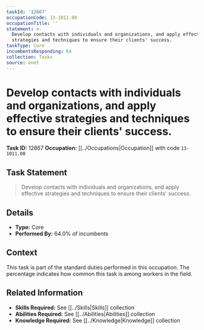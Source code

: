 ```yaml
---
taskId: '12867'
occupationCode: 13-1011.00
occupationTitle: ''
statement: >-
  Develop contacts with individuals and organizations, and apply effective
  strategies and techniques to ensure their clients' success.
taskType: Core
incumbentsResponding: 64
collection: Tasks
source: onet
---
```

# Develop contacts with individuals and organizations, and apply effective strategies and techniques to ensure their clients' success.

**Task ID:** 12867
**Occupation:** [[../Occupations|Occupation]] with code `13-1011.00`

## Task Statement

> Develop contacts with individuals and organizations, and apply effective strategies and techniques to ensure their clients' success.

## Details

- **Type:** Core
- **Performed By:** 64.0% of incumbents

## Context

This task is part of the standard duties performed in this occupation. The percentage indicates how common this task is among workers in the field.

## Related Information

- **Skills Required:** See [[../Skills|Skills]] collection
- **Abilities Required:** See [[../Abilities|Abilities]] collection
- **Knowledge Required:** See [[../Knowledge|Knowledge]] collection

